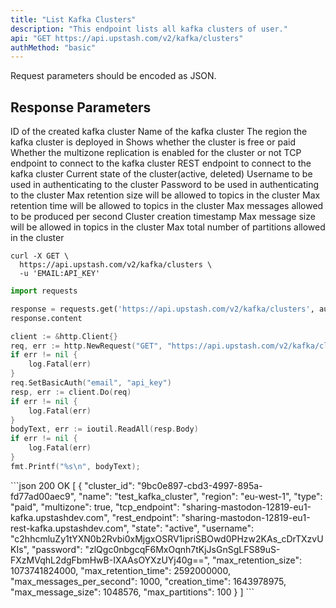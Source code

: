 ```yaml
---
title: "List Kafka Clusters"
description: "This endpoint lists all kafka clusters of user."
api: "GET https://api.upstash.com/v2/kafka/clusters"
authMethod: "basic"
---
```


<Note>
Request parameters should be encoded as JSON.
</Note>


## Response Parameters


<ResponseField name="cluster_id" type="string">
ID of the created kafka cluster
</ResponseField>
<ResponseField name="name" type="string">
Name of the kafka cluster
</ResponseField>
<ResponseField name="region" type="string">
The region the kafka cluster is deployed in
</ResponseField>
<ResponseField name="type" type="string">
Shows whether the cluster is free or paid
</ResponseField>
<ResponseField name="multizone" type="boolean">
Whether the multizone replication is enabled for the cluster or not
</ResponseField>
<ResponseField name="tcp_endpoint" type="string">
TCP endpoint to connect to the kafka cluster
</ResponseField>
<ResponseField name="rest_endpoint" type="string">
REST endpoint to connect to the kafka cluster
</ResponseField>
<ResponseField name="state" type="string">
Current state of the cluster(active, deleted)
</ResponseField>
<ResponseField name="username" type="string">
Username to be used in authenticating to the cluster
</ResponseField>
<ResponseField name="password" type="string">
Password to be used in authenticating to the cluster
</ResponseField>
<ResponseField name="max_retention_size" type="int">
Max retention size will be allowed to topics in the cluster
</ResponseField>
<ResponseField name="max_retention_time" type="int">
Max retention time will be allowed to topics in the cluster
</ResponseField>
<ResponseField name="max_messages_per_second" type="int">
Max messages allowed to be produced per second
</ResponseField>
<ResponseField name="creation_time" type="int">
Cluster creation timestamp
</ResponseField>
<ResponseField name="max_message_size" type="int">
Max message size will be allowed in topics in the cluster
</ResponseField>
<ResponseField name="max_partitions" type="int">
	Max total number of partitions allowed in the cluster
</ResponseField>



<RequestExample>


```shell curl
curl -X GET \
  https://api.upstash.com/v2/kafka/clusters \
  -u 'EMAIL:API_KEY'

```

```python Python
import requests

response = requests.get('https://api.upstash.com/v2/kafka/clusters', auth=('EMAIL', 'API_KEY'))
response.content

```

```go Go
client := &http.Client{}
req, err := http.NewRequest("GET", "https://api.upstash.com/v2/kafka/clusters", nil)
if err != nil {
    log.Fatal(err)
}
req.SetBasicAuth("email", "api_key")
resp, err := client.Do(req)
if err != nil {
    log.Fatal(err)
}
bodyText, err := ioutil.ReadAll(resp.Body)
if err != nil {
    log.Fatal(err)
}
fmt.Printf("%s\n", bodyText);

```


</RequestExample>

<ResponseExample>
```json 200 OK
[
    {
        "cluster_id": "9bc0e897-cbd3-4997-895a-fd77ad00aec9",
        "name": "test_kafka_cluster",
        "region": "eu-west-1",
        "type": "paid",
        "multizone": true,
        "tcp_endpoint": "sharing-mastodon-12819-eu1-kafka.upstashdev.com",
        "rest_endpoint": "sharing-mastodon-12819-eu1-rest-kafka.upstashdev.com",
        "state": "active",
        "username": "c2hhcmluZy1tYXN0b2Rvbi0xMjgxOSRV1ipriSBOwd0PHzw2KAs_cDrTXzvUKIs",
        "password": "zlQgc0nbgcqF6MxOqnh7tKjJsGnSgLFS89uS-FXzMVqhL2dgFbmHwB-IXAAsOYXzUYj40g==",
        "max_retention_size": 1073741824000,
        "max_retention_time": 2592000000,
        "max_messages_per_second": 1000,
        "creation_time": 1643978975,
        "max_message_size": 1048576,
        "max_partitions": 100
    }
]
```
</ResponseExample>
